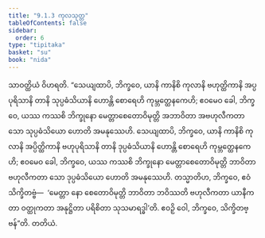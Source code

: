 ```yaml
---
title: "9.1.3 ကုလသုတ္တ"
tableOfContents: false
sidebar:
  order: 6
type: "tipitaka"
basket: "su"
book: "nida"
---
```



<DynamicBreadcrumb />

<Division number="225" book="nida">

<Paragraph number="1216" book="nida">
သာဝတ္ထိယံ ဝိဟရတိ. “သေယျထာပိ, ဘိက္ခဝေ, ယာနိ ကာနိစိ ကုလာနိ ဗဟုတ္ထိကာနိ အပ္ပပုရိသာနိ တာနိ သုပ္ပဓံသိယာနိ ဟောန္တိ စောရေဟိ ကုမ္ဘတ္ထေနကေဟိ; ဧဝမေဝ ခေါ, ဘိက္ခဝေ, ယဿ ကဿစိ ဘိက္ခုနော မေတ္တာစေတောဝိမုတ္တိ အဘာဝိတာ အဗဟုလီကတာ သော သုပ္ပဓံသိယော ဟောတိ အမနုဿေဟိ. သေယျထာပိ, ဘိက္ခဝေ, ယာနိ ကာနိစိ ကုလာနိ အပ္ပိတ္ထိကာနိ ဗဟုပုရိသာနိ တာနိ ဒုပ္ပဓံသိယာနိ ဟောန္တိ စောရေဟိ ကုမ္ဘတ္ထေနကေဟိ; ဧဝမေဝ ခေါ, ဘိက္ခဝေ, ယဿ ကဿစိ ဘိက္ခုနော မေတ္တာစေတောဝိမုတ္တိ ဘာဝိတာ ဗဟုလီကတာ သော ဒုပ္ပဓံသိယော ဟောတိ အမနုဿေဟိ. တသ္မာတိဟ, ဘိက္ခဝေ, ဧဝံ သိက္ခိတဗ္ဗံ—  ‘မေတ္တာ နော စေတောဝိမုတ္တိ ဘာဝိတာ ဘဝိဿတိ ဗဟုလီကတာ ယာနီကတာ ဝတ္ထုကတာ အနုဋ္ဌိတာ ပရိစိတာ သုသမာရဒ္ဓါ’တိ. ဧဝဉှိ ဝေါ, ဘိက္ခဝေ, သိက္ခိတဗ္ဗန်”တိ.

</Paragraph>
</Division>

<Paragraph number="1217" type="center" book="nida">
တတိယံ.
</Paragraph>